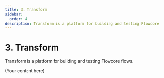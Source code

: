 ```yaml
---
title: 3. Transform
sidebar:
  order: 4
description: Transform is a platform for building and testing Flowcore flows.
---
```



<ProtectedContent>

# 3. Transform

Transform is a platform for building and testing Flowcore flows.

(Your content here)

</ProtectedContent>